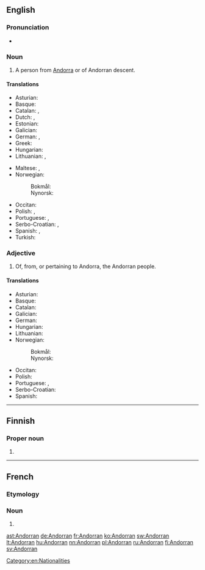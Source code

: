 {{also|andorran}}
==English==

===Pronunciation===
* {{IPA|/ænˈdɔːɹən/}}

===Noun===
{{en-noun}}

# A person from [[Andorra]] or of Andorran descent.

====Translations====
{{trans-top|person from Andorra}}
* Asturian: {{t|ast|andorranu|m}}
* Basque: {{t-|eu|andorratar}}
* Catalan: {{t|ca|andorrà|m}}, {{t|ca|andorrana|f}}
* Dutch: {{t+|nl|Andorrees|m}}, {{t+|nl|Andorrese|f}}
* Estonian: {{t|et|andorralane}}
* Galician: {{t|gl|andorrano|m}}
* German: {{t+|de|Andorraner|m}}, {{t+|de|Andorranerin|f}}
* Greek: {{t|el|Ανδορρανός}}
* Hungarian: {{t|hu|andorrai}}
* Lithuanian: {{t|lt|andorietis|m}}, {{t|lt|andorietė|f}}
{{trans-mid}}
* Maltese: {{t|mt|Andorrjan|m}}, {{t|mt|Andorrjana|f}}
* Norwegian:
*: Bokmål: {{t+|nb|andorraner|m}}
*: Nynorsk: {{t+|nn|andorranar|m}}
* Occitan: {{t|oc|andorran|m}}
* Polish: {{t+|pl|Andorczyk|m}}, {{t+|pl|Andorka|f}}
* Portuguese: {{t|pt|andorrano|m}}, {{t|pt|andorrense|m}}
* Serbo-Croatian: {{t-|sh|Andorac|m}}, {{t-|sh|Andorka|f}}
* Spanish: {{t+|es|andorrano|m}}, {{t-|es|andorrana|f}}
* Turkish: {{t+|tr|Andorralı}}
{{trans-bottom}}

===Adjective===
{{en-adj|-}}

# Of, from, or pertaining to Andorra, the Andorran people.

====Translations====
{{trans-top|pertaining to Andorra}}
* Asturian: {{t|ast|andorranu}}
* Basque: {{t-|eu|andorratar}}
* Catalan: {{t|ca|andorrà}}
* Galician: {{t|gl|andorrano}}
* German: {{t+|de|andorranisch}}
* Hungarian: {{t|hu|andorrai}}
* Lithuanian: {{t+|lt|andorietiškas}}
* Norwegian:
*: Bokmål: {{t-|nb|andorransk}}
*: Nynorsk: {{t+|nn|andorransk}}
{{trans-mid}}
* Occitan: {{t|oc|andorran}}
* Polish: {{t+|pl|andorski|m}}
* Portuguese: {{t|pt|andorrano}}, {{t|pt|andorrense}}
* Serbo-Croatian: {{t-|sh|andorski}}
* Spanish: {{t+|es|andorrano}}
{{trans-bottom}}

[[Category:en:Nationalities]]

----

==Finnish==

===Proper noun===
{{head|fi|proper noun form}}

# {{fi-form of|type=proper noun|case=genitive|pl=singular|[[Andorra]]}}

----

==French==

===Etymology===
{{suffix|lang=fr|Andorre|an}}

===Noun===
{{fr-noun|m|f=Andorrane}}

# {{l|en|Andorran}}

[[ast:Andorran]]
[[de:Andorran]]
[[fr:Andorran]]
[[ko:Andorran]]
[[sw:Andorran]]
[[lt:Andorran]]
[[hu:Andorran]]
[[nn:Andorran]]
[[pl:Andorran]]
[[ru:Andorran]]
[[fi:Andorran]]
[[sv:Andorran]]
